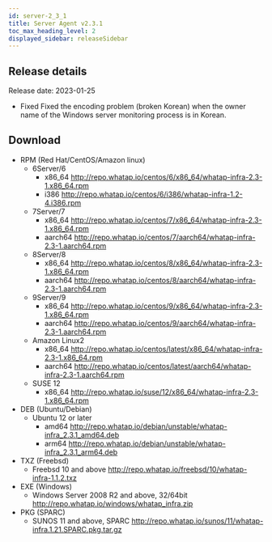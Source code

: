 ```yaml
---
id: server-2_3_1
title: Server Agent v2.3.1
toc_max_heading_level: 2
displayed_sidebar: releaseSidebar
---
```



## Release details

Release date: 2023-01-25

-   <Status>Fixed</Status> Fixed the encoding problem (broken Korean) when the owner name of the Windows server monitoring process is in Korean.

## Download

-   RPM (Red Hat/CentOS/Amazon linux)
    -   6Server/6
        -   x86_64 http://repo.whatap.io/centos/6/x86_64/whatap-infra-2.3-1.x86_64.rpm
        -   i386 http://repo.whatap.io/centos/6/i386/whatap-infra-1.2-4.i386.rpm
    -   7Server/7
        -   x86_64 http://repo.whatap.io/centos/7/x86_64/whatap-infra-2.3-1.x86_64.rpm
        -   aarch64 http://repo.whatap.io/centos/7/aarch64/whatap-infra-2.3-1.aarch64.rpm
    -   8Server/8
        -   x86_64 http://repo.whatap.io/centos/8/x86_64/whatap-infra-2.3-1.x86_64.rpm
        -   aarch64 http://repo.whatap.io/centos/8/aarch64/whatap-infra-2.3-1.aarch64.rpm
    -   9Server/9
        -   x86_64 http://repo.whatap.io/centos/9/x86_64/whatap-infra-2.3-1.x86_64.rpm
        -   aarch64 http://repo.whatap.io/centos/9/aarch64/whatap-infra-2.3-1.aarch64.rpm
    -   Amazon Linux2
        -   x86_64 http://repo.whatap.io/centos/latest/x86_64/whatap-infra-2.3-1.x86_64.rpm
        -   aarch64 http://repo.whatap.io/centos/latest/aarch64/whatap-infra-2.3-1.aarch64.rpm
    -   SUSE 12
        -   x86_64 http://repo.whatap.io/suse/12/x86_64/whatap-infra-2.3-1.x86_64.rpm
-   DEB (Ubuntu/Debian)
    -   Ubuntu 12 or later
        -   amd64 http://repo.whatap.io/debian/unstable/whatap-infra_2.3.1_amd64.deb
        -   arm64 http://repo.whatap.io/debian/unstable/whatap-infra_2.3.1_arm64.deb
-   TXZ (Freebsd)
    -   Freebsd 10 and above http://repo.whatap.io/freebsd/10/whatap-infra-1.1.2.txz
-   EXE (Windows)
    -   Windows Server 2008 R2 and above, 32/64bit http://repo.whatap.io/windows/whatap_infra.zip
-   PKG (SPARC)
    -   SUNOS 11 and above, SPARC http://repo.whatap.io/sunos/11/whatap-infra.1.21.SPARC.pkg.tar.gz
